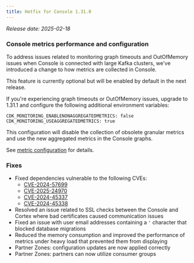 ```yaml
---
title: Hotfix for Console 1.31.0
---
```


*Release date: 2025-02-18*


### Console metrics performance and configuration

To address issues related to monitoring graph timeouts and OutOfMemory issues when Console is connected with large Kafka clusters, we've introduced a change to how metrics are collected in Console.

This feature is currently optional but will be enabled by default in the next release.

If you're experiencing graph timeouts or OutOfMemory issues, upgrade to 1.31.1 and configure the following additional environment variables:

```
CDK_MONITORING_ENABLENONAGGREGATEDMETRICS: false
CDK_MONITORING_USEAGGREGATEDMETRICS: true
```

This configuration will disable the collection of obsolete granular metrics and use the new aggregated metrics in the Console graphs.

See [metric configuration](/platform/get-started/configuration/env-variables/#configure-console-metrics) for details.


### Fixes
- Fixed dependencies vulnerable to the following CVEs:
  - [CVE-2024-57699](https://nvd.nist.gov/vuln/detail/CVE-2024-57699)
  - [CVE-2025-24970](https://nvd.nist.gov/vuln/detail/CVE-2025-24970)
  - [CVE-2024-45337](https://avd.aquasec.com/nvd/2024/cve-2024-45337/)
  - [CVE-2024-45338](https://avd.aquasec.com/nvd/2024/cve-2024-45338/)
- Resolved an issue related to SSL checks between the Console and Cortex where bad certificates caused communication issues
- Fixed an issue with user email addresses containing a `'` character that blocked database migrations
- Reduced the memory consumption and improved the performance of metrics under heavy load that prevented them from displaying
- Partner Zones: configuration updates are now applied correctly
- Partner Zones: partners can now utilize consumer groups

